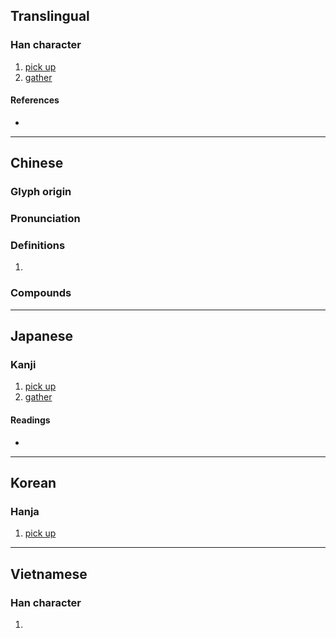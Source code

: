 {{also|拓}}
{{character info/new}}
==Translingual==

===Han character===
{{Han char|rn=64|rad=手|as=11|sn=14|four=50037|canj=QITF|ids=⿰扌庶}}

# [[pick up]]
# [[gather]]

====References====
* {{Han ref|kx=0451.100|dkj=12624|dj=0801.210|hdz=31948.080|uh=646D|ud=25709|bh=BA54|bd=47700}}

----

==Chinese==
{{zh-forms}}

===Glyph origin===
{{Han etym}}

===Pronunciation===
{{zh-pron
|m=zhí
|c=zek3
|mc=y
|oc=y
|cat=
}}

===Definitions===
{{zh-hanzi}}

# {{rfdef|zh}}

===Compounds===
{{su#bst:zh-der/new|p=zhí}}

----

==Japanese==

===Kanji===
{{ja-kanji|grade=|rs=手11}}

# [[pick up]]
# [[gather]]

====Readings====
* {{ja-readings|on=[[せき]] (seki), [[しゃく]] (shaku)|kun=[[ひろう]] (hirou)}}

----

==Korean==

===Hanja===
{{ko-hanja|hangeul=척|eumhun=|rv=cheok|mr=ch'ŏk|y=chek}}

# [[pick up]]

----

==Vietnamese==

===Han character===
{{vi-hantu|[[chích]], [[trích]]|rs=手11}}

# {{defn|lang=vi|sort=手11}}